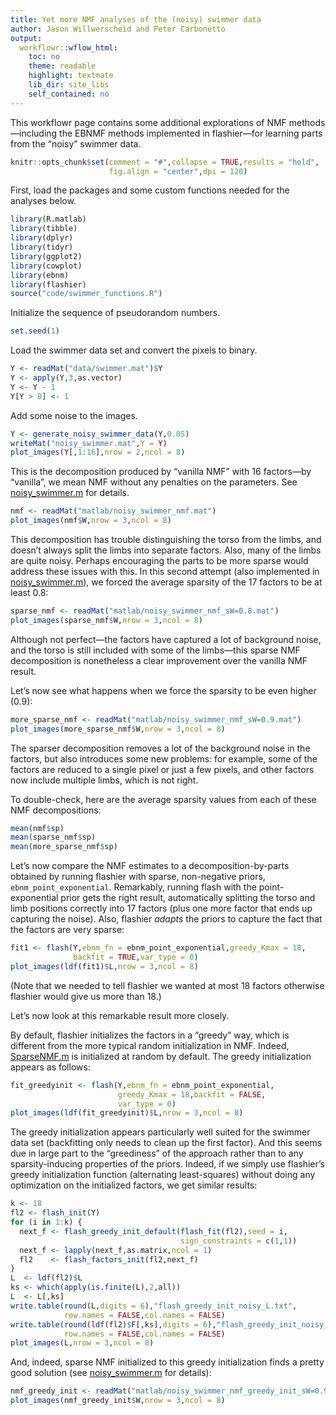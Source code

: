 ```yaml
---
title: Yet more NMF analyses of the (noisy) swimmer data
author: Jason Willwerscheid and Peter Carbonetto
output:
  workflowr::wflow_html:
    toc: no
    theme: readable
    highlight: textmate
    lib_dir: site_libs
    self_contained: no
---
```


This workflowr page contains some additional explorations of NMF
methods—including the EBNMF methods implemented in flashier---for
learning parts from the "noisy" swimmer data.

```r
knitr::opts_chunk$set(comment = "#",collapse = TRUE,results = "hold",
                      fig.align = "center",dpi = 120)
```

First, load the packages and some custom functions needed for the
analyses below.

```r
library(R.matlab)
library(tibble)
library(dplyr)
library(tidyr)
library(ggplot2)
library(cowplot)
library(ebnm)
library(flashier)
source("code/swimmer_functions.R")
```

Initialize the sequence of pseudorandom numbers.

```r
set.seed(1)
```

Load the swimmer data set and convert the pixels to binary.

```r
Y <- readMat("data/swimmer.mat")$Y
Y <- apply(Y,3,as.vector)
Y <- Y - 1
Y[Y > 0] <- 1
```

Add some noise to the images.

```r
Y <- generate_noisy_swimmer_data(Y,0.05)
writeMat("noisy_swimmer.mat",Y = Y)
plot_images(Y[,1:16],nrow = 2,ncol = 8)
```

This is the decomposition produced by "vanilla NMF" with 16 factors—by
"vanilla", we mean NMF without any penalties on the parameters. See
[noisy_swimmer.m][noisy_swimmer_matlab] for details.

```r
nmf <- readMat("matlab/noisy_swimmer_nmf.mat")
plot_images(nmf$W,nrow = 3,ncol = 8)
```

This decomposition has trouble distinguishing the torso from the
limbs, and doesn't always split the limbs into separate factors. Also,
many of the limbs are quite noisy. Perhaps encouraging the parts to be
more sparse would address these issues with this. In this second
attempt (also implemented in [noisy_swimmer.m][noisy_swimmer_matlab]),
we forced the average sparsity of the 17 factors to be at least 0.8:

```r
sparse_nmf <- readMat("matlab/noisy_swimmer_nmf_sW=0.8.mat")
plot_images(sparse_nmf$W,nrow = 3,ncol = 8)
```

Although not perfect—the factors have captured a lot of background
noise, and the torso is still included with some of the limbs—this
sparse NMF decomposition is nonetheless a clear improvement over the
vanilla NMF result.

Let's now see what happens when we force the sparsity to be even
higher (0.9):

```r
more_sparse_nmf <- readMat("matlab/noisy_swimmer_nmf_sW=0.9.mat")
plot_images(more_sparse_nmf$W,nrow = 3,ncol = 8)
```

The sparser decomposition removes a lot of the background noise in the
factors, but also introduces some new problems: for example, some of
the factors are reduced to a single pixel or just a few pixels, and
other factors now include multiple limbs, which is not right.

To double-check, here are the average sparsity values from each of
these NMF decompositions:

```r
mean(nmf$sp)
mean(sparse_nmf$sp)
mean(more_sparse_nmf$sp)
```

Let's now compare the NMF estimates to a decomposition-by-parts
obtained by running flashier with sparse, non-negative priors,
`ebnm_point_exponential`. Remarkably, running flash with the
point-exponential prior gets the right result, automatically splitting
the torso and limb positions correctly into 17 factors (plus one more
factor that ends up capturing the noise). Also, flashier *adapts* the
priors to capture the fact that the factors are very sparse:

```r
fit1 <- flash(Y,ebnm_fn = ebnm_point_exponential,greedy_Kmax = 18,
              backfit = TRUE,var_type = 0)
plot_images(ldf(fit1)$L,nrow = 3,ncol = 8)
```

(Note that we needed to tell flashier we wanted at most 18 factors
otherwise flashier would give us more than 18.)

Let's now look at this remarkable result more closely.

By default, flashier initializes the factors in a "greedy" way, which
is different from the more typical random initialization in NMF.
Indeed, [SparseNMF.m][sparsenmf] is initialized at random by
default. The greedy initialization appears as follows:

```r
fit_greedyinit <- flash(Y,ebnm_fn = ebnm_point_exponential,
                        greedy_Kmax = 18,backfit = FALSE,
						var_type = 0)
plot_images(ldf(fit_greedyinit)$L,nrow = 3,ncol = 8)
```

The greedy initialization appears particularly well suited for the
swimmer data set (backfitting only needs to clean up the first
factor). And this seems due in large part to the "greediness" of the
approach rather than to any sparsity-inducing properties of the
priors. Indeed, if we simply use flashier's greedy initialization
function (alternating least-squares) without doing any optimization on
the initialized factors, we get similar results:

```r
k <- 18
fl2 <- flash_init(Y)
for (i in 1:k) {
  next_f <- flash_greedy_init_default(flash_fit(fl2),seed = i,
                                      sign_constraints = c(1,1))
  next_f <- lapply(next_f,as.matrix,ncol = 1)
  fl2    <- flash_factors_init(fl2,next_f)
}
L  <- ldf(fl2)$L
ks <- which(apply(is.finite(L),2,all))
L  <- L[,ks]
write.table(round(L,digits = 6),"flash_greedy_init_noisy_L.txt",
            row.names = FALSE,col.names = FALSE)
write.table(round(ldf(fl2)$F[,ks],digits = 6),"flash_greedy_init_noisy_F.txt",
            row.names = FALSE,col.names = FALSE)
plot_images(L,nrow = 3,ncol = 8)
```

And, indeed, sparse NMF initialized to this greedy initialization
finds a pretty good solution (see
[noisy_swimmer.m][noisy_swimmer_matlab] for details):

```r
nmf_greedy_init <- readMat("matlab/noisy_swimmer_nmf_greedy_init_sW=0.9.mat")
plot_images(nmf_greedy_init$W,nrow = 3,ncol = 8)
```

[noisy_swimmer_matlab]: https://github.com/willwerscheid/ebnmf-paper/blob/master/matlab/noisy_swimmer.m
[sparsenmf]: https://github.com/willwerscheid/ebnmf-paper/blob/master/matlab/sparseNMF.m
